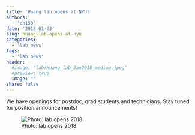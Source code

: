 ```yaml
---
title: 'Huang lab opens at NYU!'
authors: 
  - 'ch153'
date: '2018-01-03'
slug: huang-lab-opens-at-nyu
categories:
  - 'lab news'
tags:
  - 'lab news'
header:
  #image: "lab/Huang_lab_Jan2018_medium.jpeg"
  #preview: true
  image: ""
share: false
---
```


We have openings for postdoc, grad students and technicians.  Stay tuned for position announcements!

![Photo: lab opens 2018](/img/lab/Huang_lab_Jan2018_medium.jpeg)

